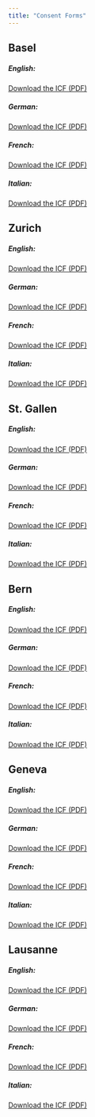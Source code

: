 ```yaml
---
title: "Consent Forms"
---
```



## Basel

##### English:

[Download the ICF (PDF)](files/IC_RETUNE_EN_V1.1_USB_clean.pdf){target="_blank"}

##### German:

[Download the ICF (PDF)](files/IC_RETUNE_DE_V1.1_USB_clean.pdf){target="_blank"}

##### French:

[Download the ICF (PDF)](files/IC_RETUNE_FR_V1.1_USB_clean.pdf){target="_blank"}

##### Italian:

[Download the ICF (PDF)](files/IC_RETUNE_IT_V1.1_USB_clean.pdf){target="_blank"}


## Zurich

##### English:

[Download the ICF (PDF)](files/IC_RETUNE_EN_V1.1_USZ_clean.pdf){target="_blank"}

##### German:

[Download the ICF (PDF)](files/IC_RETUNE_DE_V1.1_USZ_clean.pdf){target="_blank"}

##### French:

[Download the ICF (PDF)](files/IC_RETUNE_FR_V1.1_USZ_clean.pdf){target="_blank"}

##### Italian:

[Download the ICF (PDF)](files/IC_RETUNE_IT_V1.1_USZ_clean.pdf){target="_blank"}


## St. Gallen

##### English:

[Download the ICF (PDF)](files/IC_RETUNE_EN_V1.1_SG_clean.pdf){target="_blank"}

##### German:

[Download the ICF (PDF)](files/IC_RETUNE_DE_V1.1_SG_clean.pdf){target="_blank"}

##### French:

[Download the ICF (PDF)](files/IC_RETUNE_FR_V1.1_SG_clean.pdf){target="_blank"}

##### Italian:

[Download the ICF (PDF)](files/IC_RETUNE_IT_V1.1_SG_clean.pdf){target="_blank"}


## Bern

##### English:

[Download the ICF (PDF)](files/IC_RETUNE_EN_V1.1_BE_clean.pdf){target="_blank"}

##### German:

[Download the ICF (PDF)](files/IC_RETUNE_DE_V1.1_BE_clean.pdf){target="_blank"}

##### French:

[Download the ICF (PDF)](files/IC_RETUNE_FR_V1.1_BE_clean.pdf){target="_blank"}

##### Italian:

[Download the ICF (PDF)](files/IC_RETUNE_IT_V1.1_BE_clean.pdf){target="_blank"}

## Geneva

##### English:

[Download the ICF (PDF)](files/IC_RETUNE_EN_V1.1_GE_clean.pdf){target="_blank"}

##### German:

[Download the ICF (PDF)](files/IC_RETUNE_DE_V1.1_GE_clean.pdf){target="_blank"}

##### French:

[Download the ICF (PDF)](files/IC_RETUNE_FR_V1.1_GE_clean.pdf){target="_blank"}

##### Italian:

[Download the ICF (PDF)](files/IC_RETUNE_IT_V1.1_GE_clean.pdf){target="_blank"}

## Lausanne

##### English:

[Download the ICF (PDF)](files/IC_RETUNE_EN_V1.1_LS_clean.pdf){target="_blank"}

##### German:

[Download the ICF (PDF)](files/IC_RETUNE_DE_V1.1_LS_clean.pdf){target="_blank"}

##### French:

[Download the ICF (PDF)](files/IC_RETUNE_FR_V1.1_LS_clean.pdf){target="_blank"}

##### Italian:

[Download the ICF (PDF)](files/IC_RETUNE_IT_V1.1_LS_clean.pdf){target="_blank"}